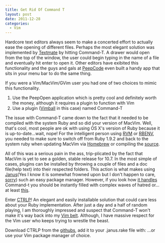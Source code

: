 ```yaml
---
title: Get Rid Of Command T
layout: post
date: 2011-12-28
categories:
  - Vim
---
```


Hardcore text editors always seem to make a concerted effort to actually ease
the opening of different files. Perhaps the most elegant solution was
implemented by [Textmate][macromates] by hitting Command-T. A drawer would open
from the top of the window, the user could begin typing in the name of a file
and eventually hit enter to open it. Other editors have exibited this
functionality and the guys and gals at [PeepCode][peepcode] even built a handy
app that sits in your menu bar to do the same thing.

If you were a Vim/MacVim/GVim user you had one of two choices to mimic this
functionality.

1. Use the PeepOpen application which is pretty cool and definitely worth the
	 money, although it requires a plugin to function with Vim
1. Use a plugin ([Vimball][vim] in this case) named Command-T

The issue with Command-T came down to the fact that it needed to be compiled
with the system Ruby and so did your version of MacVim. Well, that's cool, most
people are ok with using OS X's version of Ruby because it is up-to-date…wait,
nope! For the intelligent person using [RVM][beginrescueend] or
[RBENV][github], you needed to make sure to switch off from Ruby 1.9.2 and back
to the system ruby when updating MacVim via [Homebrew][github 2] or compiling
the [source][github 3].

All of this was a serious pain in the ass, trip-plicated by the fact that
MacVim is yet to see a golden, stable release for 10.7. In the most simple of
cases, plugins can be installed by throwing a couple of files and a doc
file(help text) into their respected folders. This action is what makes using
[Janus][github 4](Yes I know it is somewhat frowned upon but I don't happen to
care, [sorry][bp]) such an easy package manager. However, if you look how [it
handles][github 5] Command-t you should be instantly filled with complex waves
of hatred or…at least [this][youtu].

Enter [CTRLP][github 6]! An elegant and easily installable solution that could
care less about your Ruby implementation. After just a day and a half of random
playing, I am thoroughly impressed and suspect that Command-T won't make it's
way back into my [Vim belt][the-joke-box]. Although, I have massive respect for
the Vim user who keeps trying to wrestle the beast.

Download CTRLP from the [githubs][github 6], add it to your .janus.rake file
with:  <script src="https://gist.github.com/2644583.js?file=old
style"></script> ...or use your Vim package manager of choice.

[beginrescueend]: https://rvm.beginrescueend.com/
[bp]: http://1.bp.blogspot.com/_wb8bAl1P-N0/R_5tFHW0prI/AAAAAAAAB-4/YWb6ZKvtFTY/s1600/haters-1.jpg
[github]: https://github.com/sstephenson/rbenv
[github 2]: http://mxcl.github.com/homebrew/
[github 3]: https://github.com/b4winckler/macvim
[github 4]: https://github.com/carlhuda/janus
[github 5]: https://github.com/carlhuda/janus/blob/master/Rakefile
[github 6]: https://github.com/kien/ctrlp.vim
[macromates]: http://macromates.com/
[peepcode]: http://peepcode.com/products/peepopen
[the-joke-box]: http://www.the-joke-box.com/pictures/tomahawk-utility-belt.jpg
[vim]: http://www.vim.org/scripts/script.php?script_id=1502
[youtu]: http://youtu.be/-JFfN5pKzFU
